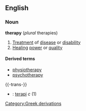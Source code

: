 ==English==
===Noun===
{{wikipedia}}
'''therapy''' (''plural'' therapies)
#[[Treatment]] of [[disease]] or [[disability]]
#[[Healing]] [[power]] or [[quality]]
====Derived terms====
*[[physiotherapy]]
*[[psychotherapy]]

{{-trans-}}
*{{sv}}: [[terapi]] ''c'' (1)


[[Category:Greek derivations]]